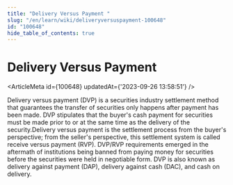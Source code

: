 ```yaml
---
title: "Delivery Versus Payment "
slug: "/en/learn/wiki/deliveryversuspayment-100648"
id: "100648"
hide_table_of_contents: true
---
```



# Delivery Versus Payment 

<ArticleMeta id={100648} updatedAt={'2023-09-26 13:58:51'} />
<div className='border-solid border-b border-t-0 my-4 border-[var(--ifm-color-gray-300)]' />

Delivery versus payment (DVP) is a securities industry settlement method that guarantees the transfer of securities only happens after payment has been made. DVP stipulates that the buyer's cash payment for securities must be made prior to or at the same time as the delivery of the security.Delivery versus payment is the settlement process from the buyer's perspective; from the seller's perspective, this settlement system is called receive versus payment (RVP). DVP/RVP requirements emerged in the aftermath of institutions being banned from paying money for securities before the securities were held in negotiable form. DVP is also known as delivery against payment (DAP), delivery against cash (DAC), and cash on delivery.
